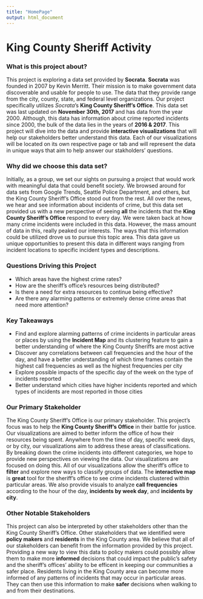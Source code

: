 ```yaml
---
title: "HomePage"
output: html_document
---
```

# **King County Sheriff Activity**

### What is this project about?
This project is exploring a data set provided by **Socrata**. **Socrata** was founded in 2007 by Kevin Merritt. Their mission is to make government data discoverable and usable for people to use. The data that they provide range from the city, county, state, and federal level organizations. Our project specifically utilizes *Socrata*'s **King County Sheriff's Office**. This data set was last updated on **November 30th, 2017** and has data from the year 2000. Although, this data has information about crime reported incidents since 2000, the bulk of the data lies in the years of **2016 & 2017**. This project will dive into the data and provide **interactive visualizations** that will help our stakeholders better understand this data. Each of our visualizations will be located on its own respective page or tab and will represent the data in unique ways that aim to help answer our stakholders' questions.

### Why did we choose this data set?
Initially, as a group, we set our sights on pursuing a project that would work with meaningful data that could benefit society. We browsed around for data sets from Google Trends, Seattle Police Department, and others, but the King County Sheriff's Office stood out from the rest. All over the news, we hear and see information about incidents of crime, but this data set provided us with a new perspective of seeing **all** the incidents that the **King County Sheriff's Office** respond to every day. We were taken back at how many crime incidents were included in this data. However, the mass amount of data in this, really peaked our interests. The ways that this information could be utilized drove us to pursue this topic area. This data gave us unique opportunities to present this data in different ways ranging from incident locations to specific incident types and descriptions. 

### Questions Driving this Project
- Which areas have the highest crime rates?
- How are the sheriff's office's resources being distributed? 
- Is there a need for extra resources to continue being effective?
- Are there any alarming patterns or extremely dense crime areas that need more attention?

### Key Takeaways
- Find and explore alarming patterns of crime incidents in particular areas or places by using the **Incident Map** and its clustering feature to gain a better understanding of where the King County Sheriffs are most active
- Discover any correlations between call frequencies and the hour of the day, and have a better understanding of which time frames contain the highest call frequencies as well as the highest frequencies per city
- Explore possible impacts of the specific day of the week on the type of incidents reported
- Better understand which cities have higher incidents reported and which types of incidents are most reported in those cities

### Our Primary Stakeholder
The King County Sheriff's Office is our primary stakeholder. This project's focus was to help the **King County Sheriff's Office** in their battle for justice. Our visualizations are aimed to better inform the office of how their resources being spent. Anywhere from the time of day, specific week days, or by city, our visualizations aim to address these areas of classifications. By breaking down the crime incidents into different categories, we hope to provide new perspectives on viewing the data. Our visualizations are focused on doing this. All of our visualizations allow the sheriff's office to **filter** and explore new ways to classify groups of data. The **interactive map** is **great** tool for the sheriff's office to see crime incidents clustered within particular areas. We also provide visuals to analyze **call frequencies** according to the hour of the day, **incidents by week day**, and **incidents by city**. 

### Other Notable Stakeholders
This project can also be interpreted by other stakeholders other than the King County Sheriff's Office. Other stakeholders that we identified were **policy makers** and **residents** in the King County area. We believe that all of our stakeholders can benefit from the information provided by this project. Providing a new way to view this data to policy makers could possibly allow them to make more **informed** decisions that could impact the public's safety and the sheriff's offices' ability to be efficent in keeping our communities a safer place. Residents living in the King County area can become more informed of any patterns of incidents that may occur in particular areas. They can then use this information to make **safer** decisions when walking to and from their destinations. 
